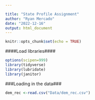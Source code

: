 ```yaml
---

title: "State Profile Assignment"
author: "Ryan Mercado"
date: "2022-12-16"
output: html_document
---
```


```r
knitr::opts_chunk$set(echo = TRUE)
```

####Load libraries####

```r
options(scipen=999)
library(tidyverse)
library(lubridate)
library(janitor)
```
###Loading in the data###

```r
dem_rec <-read.csv("Data/dem_rec.csv")
```

```r

```

```r

```





